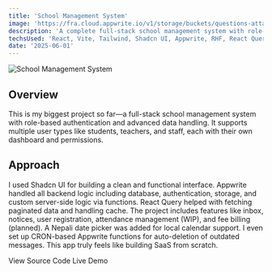 ```yaml
---
title: 'School Management System'
image: 'https://fra.cloud.appwrite.io/v1/storage/buckets/questions-attachment/files/684a7275002fe410ef28/view?project=68465b0b0011b7d2e8b0&mode=admin'
description: 'A complete full-stack school management system with role-based access and Appwrite functions.'
techsUsed: 'React, Vite, Tailwind, Shadcn UI, Appwrite, RHF, React Query, CRON Jobs'
date: '2025-06-01'
---
```


<Image
  src="https://fra.cloud.appwrite.io/v1/storage/buckets/questions-attachment/files/684a7275002fe410ef28/view?project=68465b0b0011b7d2e8b0&mode=admin"
  alt="School Management System"
  width={1200}
  height={400}
  className="aspect-video rounded-lg"
/>

## Overview

This is my biggest project so far—a full-stack school management system with role-based authentication and advanced data handling. It supports multiple user types like students, teachers, and staff, each with their own dashboard and permissions.

## Approach

I used Shadcn UI for building a clean and functional interface. Appwrite handled all backend logic including database, authentication, storage, and custom server-side logic via functions. React Query helped with fetching paginated data and handling cache. The project includes features like inbox, notices, user registration, attendance management (WIP), and fee billing (planned). A Nepali date picker was added for local calendar support. I even set up CRON-based Appwrite functions for auto-deletion of outdated messages. This app truly feels like building SaaS from scratch.

<div className="mt-6 flex gap-4">
  <Link
    href="/"
    className="border-input bg-background active:bg-accent active:text-accent-foreground focus:bg-accent focus:text-accent-foreground hover:bg-accent hover:text-accent-foreground inline-flex items-center rounded-md border px-2 py-1 text-sm font-medium shadow-sm transition-colors"
  >
    <span>View Source Code</span>
  </Link>
  <Link
    href="/"
    className="bg-primary text-primary-foreground active:bg-primary/90 focus:bg-primary/90 hover:bg-primary/90 inline-flex h-8 items-center rounded-md px-2 py-1 text-sm font-medium shadow"
  >
    <span>Live Demo</span>
  </Link>
</div>
